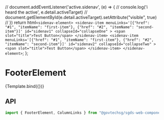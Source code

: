 
<Meta title="Components/SideNav" component={SideNavElement} />

// document.addEventListener('active.sidenav', (e) => {
//         console.log('i heard the active', e.detail.activeTarget)
//     document.getElementById(e.detail.activeTarget).setAttribute("visible", true)
// })
  return html`
    <sidenav-element>
      <sidenav-item
        menuLinks='[{"href": "#1", "itemName": "first-item"},
                {"href": "#2", "itemName": "second-item"}]'
        id="sidenav1"
        collapseId="collapseOne"
      >
        <span slot="title">Test Button</span>
      </sidenav-item>
      <sidenav-item
        menuLinks='[{"href": "#1", "itemName": "first-item"},
                {"href": "#2", "itemName": "second-item"}]'
        id="sidenav2"
        collapseId="collapseTwo"
      >
        <span slot="title">Test Button</span>
      </sidenav-item>
    </sidenav-element>
  `;
};

# FooterElement

<Canvas>
  <Story name="Basic">{Template.bind({})}</Story>
</Canvas>

## API

```jsx
import { FooterElement, ColumnLinks } from "@govtechsg/sgds-web-component";
```

<ArgsTable story="Basic" />
